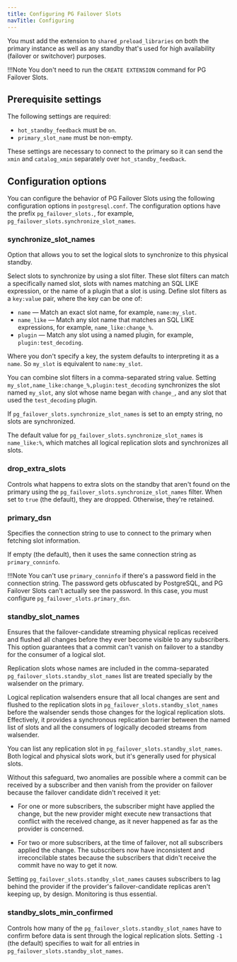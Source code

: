 ```yaml
---
title: Configuring PG Failover Slots
navTitle: Configuring
---
```


You must add the extension to `shared_preload_libraries` on both the primary instance as well as any standby that's used for high availability (failover or switchover) purposes.

!!!Note 
   You don't need to run the `CREATE EXTENSION` command for PG Failover Slots.    

## Prerequisite settings

The following settings are required: 

- `hot_standby_feedback` must be `on`.
- `primary_slot_name` must be non-empty.

These settings are necessary to connect to the primary so it can send the `xmin` and `catalog_xmin` separately over `hot_standby_feedback`.

## Configuration options

You can configure the behavior of PG Failover Slots using the following configuration options in `postgresql.conf`. The configuration options have the prefix `pg_failover_slots.`, for example, `pg_failover_slots.synchronize_slot_names`.

### synchronize_slot_names
Option that allows you to set the logical slots to synchronize to this physical standby. 

Select slots to synchronize by using a slot filter. These slot filters can match a specifically named slot, slots with names matching an SQL LIKE expression, or the name of a plugin that a slot is using. Define slot filters as a `key:value` pair, where the key can be one of:

* `name` &mdash; Match an exact slot name, for example, `name:my_slot`.
* `name_like` &mdash; Match any slot name that matches an SQL LIKE expressions, for example, `name_like:change_%`.
* `plugin` &mdash; Match any slot using a named plugin, for example, `plugin:test_decoding`.

Where you don't specify a key, the system defaults to interpreting it as a `name`. So `my_slot` is equivalent to `name:my_slot`.

You can combine slot filters in a comma-separated string value. Setting `my_slot,name_like:change_%,plugin:test_decoding` synchronizes the slot named `my_slot`, any slot whose name began with `change_`, and any slot that used the `test_decoding` plugin.

If `pg_failover_slots.synchronize_slot_names` is set to an empty string, no slots are synchronized.

The default value for `pg_failover_slots.synchronize_slot_names` is `name_like:%`, which matches all logical replication slots and synchronizes all slots.

### drop_extra_slots
Controls what happens to extra slots on the standby that aren't found on the primary using the `pg_failover_slots.synchronize_slot_names` filter. When set to `true` (the default), they are dropped. Otherwise, they're retained.

### primary_dsn
Specifies the connection string to use to connect to the primary when fetching slot information.

If empty (the default), then it uses the same connection string as `primary_conninfo`.

!!!Note 
   You can't use `primary_conninfo` if there's a password field in the connection string. The password gets obfuscated by PostgreSQL, and PG Failover Slots can't actually see the password. In this case, you must configure `pg_failover_slots.primary_dsn`.

### standby_slot_names
Ensures that the failover-candidate streaming physical replicas received and flushed all changes before they ever become visible to any subscribers. This option guarantees that a commit can't vanish on failover to a standby for the consumer of a logical slot.

Replication slots whose names are included in the comma-separated `pg_failover_slots.standby_slot_names` list are treated specially by the walsender on the primary.

Logical replication walsenders ensure that all local changes are sent and flushed to the replication slots in `pg_failover_slots.standby_slot_names` before the walsender sends those changes for the logical replication slots. Effectively, it provides a synchronous replication barrier between the named list of slots and all the consumers of logically decoded streams from walsender.

You can list any replication slot in `pg_failover_slots.standby_slot_names`. Both logical and physical slots work, but it's generally used for physical slots.

Without this safeguard, two anomalies are possible where a commit can be received by a subscriber and then vanish from the provider on failover because the failover candidate didn't received it yet:

- For one or more subscribers, the subscriber might have applied the change, but the new provider might execute new transactions that conflict with the received change, as it never happened as far as the provider is concerned.

- For two or more subscribers, at the time of failover, not all subscribers applied the change. The subscribers now have inconsistent and irreconcilable states because the subscribers that didn't receive the commit have no way to get it now.

Setting `pg_failover_slots.standby_slot_names` causes subscribers to lag behind the provider if the provider's failover-candidate replicas aren't keeping up, by design. Monitoring is thus essential.

### standby_slots_min_confirmed
Controls how many of the `pg_failover_slots.standby_slot_names` have to confirm before data is sent through the logical replication slots. Setting `-1` (the default) specifies to wait for all entries in `pg_failover_slots.standby_slot_names`.
